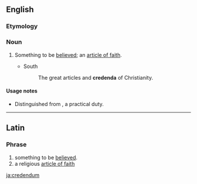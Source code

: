 ==English==

===Etymology===
{{etyl|la|en}} {{lena}}

===Noun===
{{en-noun|credenda}}

# {{context|theology|lang=en}} Something to be [[believe]]d; an [[article of faith]].
#* South
#*: The great articles and '''credenda''' of Christianity.

====Usage notes====
* Distinguished from {{m|en|agendum}}, a practical duty.

{{Webster 1913}}

----

==Latin==

===Phrase===
{{head|la|phrase}}

# something to be [[believed]].
# a religious [[article of faith]]

[[ja:credendum]]